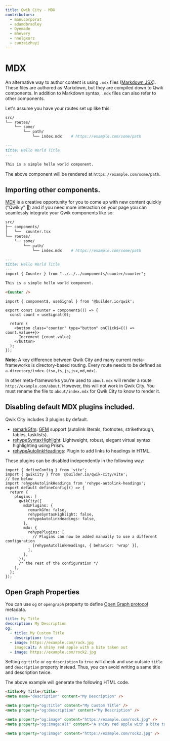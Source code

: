 ```yaml
---
title: Qwik City - MDX
contributors:
  - manucorporat
  - adamdbradley
  - Oyemade
  - mhevery
  - nnelgxorz
  - cunzaizhuyi
---
```


# MDX

An alternative way to author content is using `.mdx` files ([Markdown JSX](https://mdxjs.com/)). These files are authored as Markdown, but they are compiled down to Qwik components. In addition to Markdown syntax, `.mdx` files can also refer to other components.

Let's assume you have your routes set up like this:

```bash
src/
└── routes/
    └── some/
        └── path/
            └── index.mdx    # https://example.com/some/path
```

```Markdown title="src/routes/some/path/index.mdx"
---
title: Hello World Title
---

This is a simple hello world component.

```

The above component will be rendered at `https://example.com/some/path`.

## Importing other components.

[MDX](https://mdxjs.com/) is a creative opportunity for you to come up with new content quickly ("Qwikly" 🙂) and if you need more interaction on your page you can seamlessly integrate your Qwik components like so:

```bash
src/
├── components/
│   └──  counter.tsx
└── routes/
    └── some/
        └── path/
            └── index.mdx    # https://example.com/some/path
```

```Markdown title="src/routes/some/path/index.mdx"
---
title: Hello World Title
---
import { Counter } from "../../../components/counter/counter";

This is a simple hello world component.

<Counter />

```

```tsx title="src/components/counter/counter.tsx"
import { component$, useSignal } from '@builder.io/qwik';

export const Counter = component$(() => {
  const count = useSignal(0);

  return (
    <button class="counter" type="button" onClick$={() => count.value++}>
      Increment {count.value}
    </button>
  );
});
```

**Note**: A key difference between Qwik City and many current meta-frameworks is directory-based routing. Every route needs to be defined as `a-directory/index.(tsx,ts,js,jsx,md,mdx)`.

In other meta-frameworks you're used to `about.mdx` will render a route `http://example.com/about`. However, this will not work in Qwik City. You must rename the file to `about/index.mdx` for Qwik City to know to render it.

## Disabling default MDX plugins included.

Qwik City includes 3 plugins by default.

- [remarkGfm](https://github.com/remarkjs/remark-gfm): [GFM](https://github.github.com/gfm/) support (autolink literals, footnotes, strikethrough, tables, tasklists).
- [rehypeSyntaxHighlight](https://github.com/wooorm/refractor): Lightweight, robust, elegant virtual syntax highlighting using Prism.
- [rehypeAutolinkHeadings](https://github.com/rehypejs/rehype-autolink-headings): Plugin to add links to headings in HTML.

These plugins can be disabled independently in the following way:

```tsx title="vite.config.js"
import { defineConfig } from 'vite';
import { qwikCity } from '@builder.io/qwik-city/vite';
// See below
import rehypeAutolinkHeadings from 'rehype-autolink-headings';
export default defineConfig(() => {
  return {
    plugins: [
      qwikCity({
        mdxPlugins: {
          remarkGfm: false,
          rehypeSyntaxHighlight: false,
          rehypeAutolinkHeadings: false,
        },
        mdx: {
          rehypePlugins: [
            // Plugins can now be added manually to use a different configuration
            [rehypeAutolinkHeadings, { behavior: 'wrap' }],
          ],
        },
      }),
      /* the rest of the configuration */
    ],
  };
});
```

## Open Graph Properties

You can use `og` or `opengraph` property to define [Open Graph protocol](https://ogp.me/) metadata.

```yaml
title: My Title
description: My Description
og:
  - title: My Custom Title
    description: true
  - image: https://example.com/rock.jpg
    image:alt: A shiny red apple with a bite taken out
  - image: https://example.com/rock2.jpg
```

Setting `og:title` or `og:description` to `true` will check and use outside `title` and `description` property instead. Thus, you can avoid writing a same title and description twice.

The above example will generate the following HTML code.

```html
<title>My Title</title>
<meta name="description" content="My Description" />

<meta property="og:title" content="My Custom Title" />
<meta property="og:description" content="My Description" />

<meta property="og:image" content="https://example.com/rock.jpg" />
<meta property="og:image:alt" content="A shiny red apple with a bite taken out" />

<meta property="og:image" content="https://example.com/rock2.jpg" />
```
